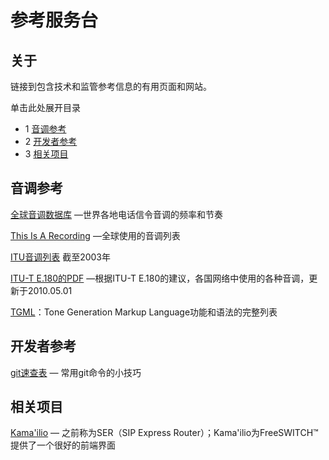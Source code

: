 # 参考服务台 

 

## 关于

链接到包含技术和监管参考信息的有用页面和网站。

单击此处展开目录

* 1 [音调参考](#音调参考)
* 2 [开发者参考](#开发者参考)
* 3 [相关项目](#相关项目)

## 音调参考

[全球音调数据库](http://www.3amsystems.com/World%5FTone%5FDatabase) —世界各地电话信令音调的频率和节奏

[This Is A Recording](http://www.thisisarecording.com/i-international-phone-signaling-tones.html) —全球使用的音调列表

[ITU音调列表](http://www.itu.int/pub/T-SP-OB.781-2003) 截至2003年

[ITU-T E.180的PDF](http://www.itu.int/dms%5Fpub/itu-t/opb/sp/T-SP-E.180-2010-PDF-E.pdf) —根据ITU-T E.180的建议，各国网络中使用的各种音调，更新于2010.05.01

[TGML](../Modules/mod-dptools/mod-dptools:-gentones/TGML_6586573.mdx#lua)：Tone Generation Markup Language功能和语法的完整列表

## 开发者参考

[git速查表](http://cheat.errtheblog.com/s/git) — 常用git命令的小技巧

## 相关项目

[Kama'ilio](https://www.kamailio.org) — 之前称为SER（SIP Express Router）；Kama'ilio为FreeSWITCH™提供了一个很好的前端界面